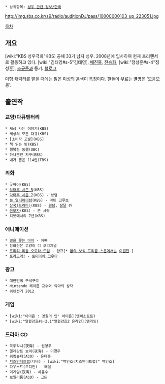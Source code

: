  * 상위항목: [[성우 관련 정보/한국]]

http://img.sbs.co.kr/s9/radio/auditionDJ/pass/10000000103_up_223051.jpg

[[목차]]
== 개요 ==
[wiki:"KBS 성우극회"KBS] 공채 33기 남자 성우. 2008년에 입사하여 현재 프리랜서로 활동하고 있다. [wiki:"김태영#s-5"김태영], [[배진홍]], [[전승화]], [wiki:"정성훈#s-4"정성훈], [[조규준]]과 동기. [http://blog.daum.net/sarhnhost 블로그]

미형 캐릭터를 맡을 때에는 맑은 미성의 음색이 특징이다. 팬들이 부르는 별명은 '모굥모굥'.

== 출연작 ==
=== 교양/다큐멘터리 ===
 * 세상 사는 이야기(KBS)
 * 세상의 모든 다큐(KBS) 
 * [소비자 고발](KBS) 
 * 책 읽는 밤(KBS)
 * 행복한 동행(UBC)
 * 하나뿐인 지구(EBS)
 * 내가 뽑은 114인(TBS)

=== 외화 ===
 * 굿바이(KBS) 
 * [[닥터후|닥터후 시즌 5]](KBS)
 * [[닥터후|닥터후 시즌 7]](KBS) - 브램
 * [[본 얼티메이텀]](KBS) - 마틴 크루츠
 * [[삼국(드라마)]](KBS) - [[원담]], [[장달]] 外
 * [[음모자]](KBS) - 존 서랏
 * 티벳에서의 7년(KBS)
 
=== 애니메이션 ===
 * [[별을 쫓는 아이]] - 아빠
 * 장화신은 고양이 디 오리지널
 * [[프리티 리듬 오로라 드림]] - 완규[* [[꿈의 보석 프리즘 스톤]]에서는 [[이원찬]].]
 * [[토라도라!]] - [[토미이에 코우타]]

=== 광고 ===
 * 대한민국 구석구석
 * Nintendo 레이튼 교수와 악마의 상자
 * 워렌전기 2012

=== 게임 ===
 * [wiki:"아이온 : 영원의 탑" 아이온](엔씨소프트)
 * [wiki:"열혈강호#s-2.1"열혈강호2 온라인](엠게임)

=== 드라마 CD ===
 * 꼭두각시(夜海) - 권영우
 * 엘레강트 보이(夜海) - 이경우
 * 워킹뷰티(ACO) - 유태훈
 * [[치즈인더트랩]](디바) - [wiki:"백인호(치즈인더트랩)" 백인호]
 * 파우스트(오디언) - 해설
 * 더게임(夜海) - 하윤수
 * 보일러룸(ACO) - 고든
